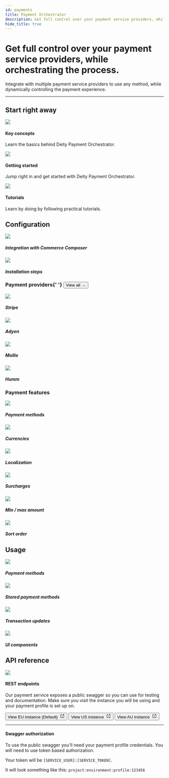```yaml
---
id: payments
title: Payment Orchestrator
description: Get full control over your payment service providers, while orchestrating the process.
hide_title: true
---
```



<h1 className="headline mb20">
  Get full control over your payment service providers, while orchestrating the process.
</h1>
<p className="desc">
  Integrate with multiple payment service providers to use any method, while dynamically controlling the payment
  experience.
</p>


<SignupContent />

---

## Start right away

<div className="flex mb100 brighten">
  <Card to="/payments/key-concepts">
    <img src="/img/icons/info.svg" />
    <h4>Key concepts</h4>
    <p>Learn the basics behind Deity Payment Orchestrator.</p>
  </Card>
  <Card to="/payments/getting-started/overview">
    <img src="/img/icons/lightning.svg" />
    <h4>Getting started</h4>
    <p>Jump right in and get started with Deity Payment Orchestrator.</p>
  </Card>
  <Card to="/platform/support/tutorials">
    <img src="/img/icons/lightbulb.svg" />
    <h4>Tutorials</h4>
    <p>Learn by doing by following practical tutorials.</p>
  </Card>
</div>

## Configuration

<div className="flex brighten mb80">
  <Card variant="horizontal" to="/payments/configuration/integration-options">
    <img src="/img/icons/composerdpsg.svg" />
    <div>
      <h5>Integration with Commerce Composer</h5>
      <p></p>
    </div>

  </Card>
  <Card variant="horizontal" to="/payments/configuration/installation">
    <img src="/img/icons/plugdpsg.svg" />
    <div>
      <h5>Installation steps</h5>
      <p></p>
    </div>

  </Card>
</div>

<h3 className="mt0 view-all">
  Payment providers{' '}
  <Button variant="outline" size="medium" href="/payments/providers">
    View all →
  </Button>
</h3>

<div className="flex ">
  <Card variant="horizontal" to="/payments/providers/stripe">
   	<img src="/img/icons/stripe.svg" className="round-icon" />
	<div>
      <h5>Stripe</h5>
      <p></p>
    </div>

  </Card>
  <Card variant="horizontal" to="/payments/providers/adyen">
    <img src="/img/icons/adyen.svg" className="round-icon" />
    <div>
      <h5>Adyen</h5>
      <p></p>
    </div>

  </Card>
</div>
<div className="flex  mb60">
  <Card variant="horizontal" to="/payments/providers/mollie">
    <img src="/img/icons/mollie.svg" className="round-icon" />
    <div>
      <h5>Mollie</h5>
      <p></p>
    </div>

  </Card>
  <Card variant="horizontal" to="/payments/providers/humm">
    <img src="/img/icons/humm.svg" className="round-icon" />
    <div>
      <h5>Humm</h5>
      <p></p>
    </div>

  </Card>
</div>

<h3 className="mt0 view-all">Payment features</h3>

<div className="flex brighten">
  <Card variant="horizontal" to="/payments/methods/overview">
    <img src="/img/icons/creditcard.svg" />
    <div>
      <h5>Payment methods</h5>
      <p></p>
    </div>

  </Card>
  <Card variant="horizontal" to="/payments/methods/features/currencies">
    <img src="/img/icons/dollar.svg" />
    <div>
      <h5>Currencies</h5>
      <p></p>
    </div>

  </Card>
</div>
<div className="flex brighten">
  <Card variant="horizontal" to="/payments/methods/features/locations">
    <img src="/img/icons/globe.svg" />
    <div>
      <h5>Localization</h5>
      <p></p>
    </div>

  </Card>
  <Card variant="horizontal" to="/payments/methods/features/surcharges">
    <img src="/img/icons/surcharges.svg" />
    <div>
      <h5>Surcharges</h5>
      <p></p>
    </div>

  </Card>
</div>
<div className="flex brighten mb80">
  <Card variant="horizontal" to="/payments/methods/features/min-max-amounts">
    <img src="/img/icons/sliders.svg" />
    <div>
      <h5>Min / max amount</h5>
      <p></p>
    </div>

  </Card>
  <Card variant="horizontal" to="/payments/methods/features/sort">
    <img src="/img/icons/sort.svg" />
    <div>
      <h5>Sort order</h5>
      <p></p>
    </div>

  </Card>
</div>

## Usage

<div className="flex brighten">
  <Card variant="horizontal" to="/payments/usage/payment-list">
    <img src="/img/icons/creditcard.svg" />
    <div>
      <h5>Payment methods</h5>
      <p></p>
    </div>

  </Card>
  <Card variant="horizontal" to="/payments/usage/stored-payment-list">
    <img src="/img/icons/storedpayment.svg" />
    <div>
      <h5>Stored payment methods</h5>
      <p></p>
    </div>

  </Card>
</div>
<div className="flex brighten mb80">
  <Card variant="horizontal" to="/payments/usage/payment-update">
    <img src="/img/icons/transactionupdate.svg" />
    <div>
      <h5>Transaction updates</h5>
      <p></p>
    </div>

  </Card>
  <Card variant="horizontal" to="/payments/usage/ui-components">
    <img src="/img/icons/uicomponent.svg" />
    <div>
      <h5>UI components</h5>
      <p></p>
    </div>

  </Card>
</div>

## API reference

<div className="flex mb100">

  <Card>
    <img src="/img/icons/swagger.svg"/>
    <h4>REST endpoints</h4>
    <p className="mb20">Our payment service exposes a public swagger so you can use for testing and documentation. Make sure you visit the instance you will be using and your payment profile is set up on.</p>
    <Button variant="contained" size="medium" href="https://dpsg.deity.cloud/" target="_blank">
      View EU instance (Default)&nbsp;
      <svg width="15" height="15" aria-hidden="true" viewBox="0 0 15 15" class="iconExternalLink_src-theme-Icon-ExternalLink-styles-module"><path fill="currentColor" d="M3 2C2.44772 2 2 2.44772 2 3V12C2 12.5523 2.44772 13 3 13H12C12.5523 13 13 12.5523 13 12V8.5C13 8.22386 12.7761 8 12.5 8C12.2239 8 12 8.22386 12 8.5V12H3V3L6.5 3C6.77614 3 7 2.77614 7 2.5C7 2.22386 6.77614 2 6.5 2H3ZM12.8536 2.14645C12.9015 2.19439 12.9377 2.24964 12.9621 2.30861C12.9861 2.36669 12.9996 2.4303 13 2.497L13 2.5V2.50049V5.5C13 5.77614 12.7761 6 12.5 6C12.2239 6 12 5.77614 12 5.5V3.70711L6.85355 8.85355C6.65829 9.04882 6.34171 9.04882 6.14645 8.85355C5.95118 8.65829 5.95118 8.34171 6.14645 8.14645L11.2929 3H9.5C9.22386 3 9 2.77614 9 2.5C9 2.22386 9.22386 2 9.5 2H12.4999H12.5C12.5678 2 12.6324 2.01349 12.6914 2.03794C12.7504 2.06234 12.8056 2.09851 12.8536 2.14645Z"></path></svg>
    </Button>
    <Button variant="outlined" size="medium" href="https://dpsg.us.deity.cloud/" target="_blank">
      View US instance&nbsp;
      <svg width="15" height="15" aria-hidden="true" viewBox="0 0 15 15" class="iconExternalLink_src-theme-Icon-ExternalLink-styles-module"><path fill="currentColor" d="M3 2C2.44772 2 2 2.44772 2 3V12C2 12.5523 2.44772 13 3 13H12C12.5523 13 13 12.5523 13 12V8.5C13 8.22386 12.7761 8 12.5 8C12.2239 8 12 8.22386 12 8.5V12H3V3L6.5 3C6.77614 3 7 2.77614 7 2.5C7 2.22386 6.77614 2 6.5 2H3ZM12.8536 2.14645C12.9015 2.19439 12.9377 2.24964 12.9621 2.30861C12.9861 2.36669 12.9996 2.4303 13 2.497L13 2.5V2.50049V5.5C13 5.77614 12.7761 6 12.5 6C12.2239 6 12 5.77614 12 5.5V3.70711L6.85355 8.85355C6.65829 9.04882 6.34171 9.04882 6.14645 8.85355C5.95118 8.65829 5.95118 8.34171 6.14645 8.14645L11.2929 3H9.5C9.22386 3 9 2.77614 9 2.5C9 2.22386 9.22386 2 9.5 2H12.4999H12.5C12.5678 2 12.6324 2.01349 12.6914 2.03794C12.7504 2.06234 12.8056 2.09851 12.8536 2.14645Z"></path></svg>
    </Button>
    <Button variant="outlined" size="medium" href="https://dpsg.au.deity.cloud/" target="_blank">
      View AU instance&nbsp;
      <svg width="15" height="15" aria-hidden="true" viewBox="0 0 15 15" class="iconExternalLink_src-theme-Icon-ExternalLink-styles-module"><path fill="currentColor" d="M3 2C2.44772 2 2 2.44772 2 3V12C2 12.5523 2.44772 13 3 13H12C12.5523 13 13 12.5523 13 12V8.5C13 8.22386 12.7761 8 12.5 8C12.2239 8 12 8.22386 12 8.5V12H3V3L6.5 3C6.77614 3 7 2.77614 7 2.5C7 2.22386 6.77614 2 6.5 2H3ZM12.8536 2.14645C12.9015 2.19439 12.9377 2.24964 12.9621 2.30861C12.9861 2.36669 12.9996 2.4303 13 2.497L13 2.5V2.50049V5.5C13 5.77614 12.7761 6 12.5 6C12.2239 6 12 5.77614 12 5.5V3.70711L6.85355 8.85355C6.65829 9.04882 6.34171 9.04882 6.14645 8.85355C5.95118 8.65829 5.95118 8.34171 6.14645 8.14645L11.2929 3H9.5C9.22386 3 9 2.77614 9 2.5C9 2.22386 9.22386 2 9.5 2H12.4999H12.5C12.5678 2 12.6324 2.01349 12.6914 2.03794C12.7504 2.06234 12.8056 2.09851 12.8536 2.14645Z"></path></svg>
    </Button>
    <hr />
    <h4>Swagger authorization</h4>
    <p className="mb20">To use the public swagger you'll need your payment profile credentials. You will need to use token based authorization.</p>
    <p className="mb20">Your token will be <code>[SERVICE_USER]:[SERVICE_TOKEN]</code>. </p>
    <p>It will look something like this: <code>project:environment:profile:123456</code></p>

  </Card>

</div>
